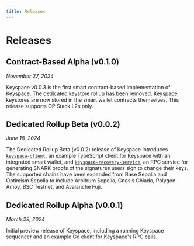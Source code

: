 ```yaml
---
title: Releases
---
```


# Releases

## Contract-Based Alpha (v0.1.0)

*November 27, 2024*

Keyspace v0.0.3 is the first smart contract-based implementation of Keyspace. The dedicated keystore rollup has been removed. Keyspace keystores are now stored in the smart wallet contracts themselves. This release supports OP Stack L2s only.

## Dedicated Rollup Beta (v0.0.2)

*June 18, 2024*

The Dedicated Rollup Beta (v0.0.2) release of Keyspace introduces [`keyspace-client`](https://github.com/base-org/keyspace-client/tree/v0.0.2), an example TypeScript client for Keyspace with an integrated smart wallet, and [`keyspace-recovery-service`](https://github.com/base-org/keyspace-recovery-service/tree/v0.0.2), an RPC service for generating SNARK proofs of the signatures users sign to change their keys. The supported chains have been expanded from Base Sepolia and Optimism Sepolia to include Arbitrum Sepolia, Gnosis Chiado, Polygon Amoy, BSC Testnet, and Avalanche Fuji.

## Dedicated Rollup Alpha (v0.0.1)

*March 29, 2024*

Initial preview release of Keyspace, including a running Keyspace sequencer and an example Go client for Keyspace's RPC calls.
